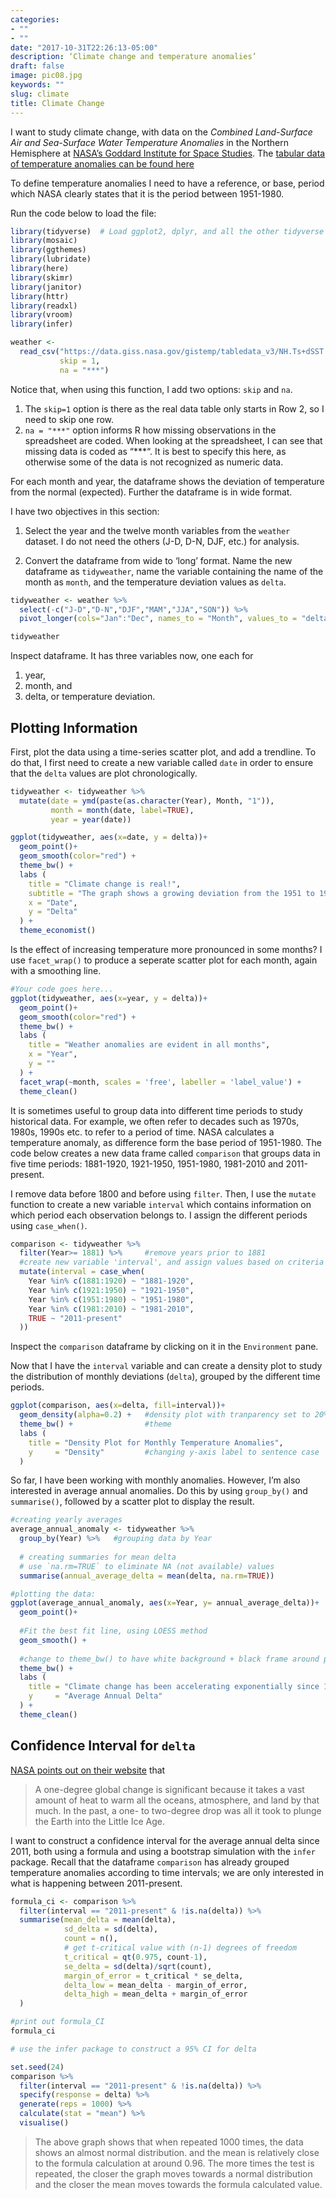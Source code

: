 ```yaml
---
categories:
- ""
- ""
date: "2017-10-31T22:26:13-05:00"
description: ‘Climate change and temperature anomalies’
draft: false
image: pic08.jpg
keywords: ""
slug: climate
title: Climate Change
---
```


I want to study climate change, with data on the *Combined Land-Surface Air and Sea-Surface Water Temperature Anomalies* in the Northern Hemisphere at [NASA's Goddard Institute for Space Studies](https://data.giss.nasa.gov/gistemp). The [tabular data of temperature anomalies can be found here](https://data.giss.nasa.gov/gistemp/tabledata_v3/NH.Ts+dSST.txt)

To define temperature anomalies I need to have a reference, or base, period which NASA clearly states that it is the period between 1951-1980.

Run the code below to load the file:

```r
library(tidyverse)  # Load ggplot2, dplyr, and all the other tidyverse packages
library(mosaic)
library(ggthemes)
library(lubridate)
library(here)
library(skimr)
library(janitor)
library(httr)
library(readxl)
library(vroom)
library(infer)
```

```r

weather <- 
  read_csv("https://data.giss.nasa.gov/gistemp/tabledata_v3/NH.Ts+dSST.csv", 
           skip = 1, 
           na = "***")

```

Notice that, when using this function, I add two options: `skip` and `na`.

1. The `skip=1` option is there as the real data table only starts in Row 2, so I need to skip one row. 
1. `na = "***"` option informs R how missing observations in the spreadsheet are coded. When looking at the spreadsheet, I can see that missing data is coded as "***". It is best to specify this here, as otherwise some of the data is not recognized as numeric data.

For each month and year, the dataframe shows the deviation of temperature from the normal (expected). Further the dataframe is in wide format. 

I have two objectives in this section:

1. Select the year and the twelve month variables from the `weather` dataset. I do not need the others (J-D, D-N, DJF, etc.) for analysis. 

2. Convert the dataframe from wide to 'long' format. Name the new dataframe as `tidyweather`, name the variable containing the name of the month as `month`, and the temperature deviation values as `delta`.


```r
tidyweather <- weather %>% 
  select(-c("J-D","D-N","DJF","MAM","JJA","SON")) %>% 
  pivot_longer(cols="Jan":"Dec", names_to = "Month", values_to = "delta")

tidyweather

```

Inspect dataframe. It has three variables now, one each for 

1. year, 
2. month, and 
3. delta, or temperature deviation.

## Plotting Information

First, plot the data using a time-series scatter plot, and add a trendline. To do that, I first need to create a new variable called `date` in order to ensure that the `delta` values are plot chronologically. 

```r

tidyweather <- tidyweather %>%
  mutate(date = ymd(paste(as.character(Year), Month, "1")),
         month = month(date, label=TRUE),
         year = year(date))

ggplot(tidyweather, aes(x=date, y = delta))+
  geom_point()+
  geom_smooth(color="red") +
  theme_bw() +
  labs (
    title = "Climate change is real!",
    subtitle = "The graph shows a growing deviation from the 1951 to 1981 reference period",
    x = "Date",
    y = "Delta"
  ) +
  theme_economist()

```

Is the effect of increasing temperature more pronounced in some months? I use `facet_wrap()` to produce a seperate scatter plot for each month, again with a smoothing line. 

```r

#Your code goes here...
ggplot(tidyweather, aes(x=year, y = delta))+
  geom_point()+
  geom_smooth(color="red") +
  theme_bw() +
  labs (
    title = "Weather anomalies are evident in all months",
    x = "Year",
    y = ""
  ) +
  facet_wrap(~month, scales = 'free', labeller = 'label_value') +
  theme_clean()
```


It is sometimes useful to group data into different time periods to study historical data. For example, we often refer to decades such as 1970s, 1980s, 1990s etc. to refer to a period of time. NASA calculates a temperature anomaly, as difference form the base period of 1951-1980. The code below creates a new data frame called `comparison` that groups data in five time periods: 1881-1920, 1921-1950, 1951-1980, 1981-2010 and 2011-present. 

I remove data before 1800 and before using `filter`. Then, I use the `mutate` function to create a new variable `interval` which contains information on which period each observation belongs to. I assign the different periods using `case_when()`.

```r
comparison <- tidyweather %>% 
  filter(Year>= 1881) %>%     #remove years prior to 1881
  #create new variable 'interval', and assign values based on criteria below:
  mutate(interval = case_when(
    Year %in% c(1881:1920) ~ "1881-1920",
    Year %in% c(1921:1950) ~ "1921-1950",
    Year %in% c(1951:1980) ~ "1951-1980",
    Year %in% c(1981:2010) ~ "1981-2010",
    TRUE ~ "2011-present"
  ))
```

Inspect the `comparison` dataframe by clicking on it in the `Environment` pane.

Now that I have the `interval` variable and can create a density plot to study the distribution of monthly deviations (`delta`), grouped by the different time periods.

```r

ggplot(comparison, aes(x=delta, fill=interval))+
  geom_density(alpha=0.2) +   #density plot with tranparency set to 20%
  theme_bw() +                #theme
  labs (
    title = "Density Plot for Monthly Temperature Anomalies",
    y     = "Density"         #changing y-axis label to sentence case
  )

```

So far, I have been working with monthly anomalies. However, I'm also interested in average annual anomalies. Do this by using `group_by()` and `summarise()`, followed by a scatter plot to display the result. 

```r

#creating yearly averages
average_annual_anomaly <- tidyweather %>% 
  group_by(Year) %>%   #grouping data by Year
  
  # creating summaries for mean delta 
  # use `na.rm=TRUE` to eliminate NA (not available) values 
  summarise(annual_average_delta = mean(delta, na.rm=TRUE)) 

#plotting the data:
ggplot(average_annual_anomaly, aes(x=Year, y= annual_average_delta))+
  geom_point()+
  
  #Fit the best fit line, using LOESS method
  geom_smooth() +
  
  #change to theme_bw() to have white background + black frame around plot
  theme_bw() +
  labs (
    title = "Climate change has been accelerating exponentially since 1960",
    y     = "Average Annual Delta"
  ) +
  theme_clean()


```

## Confidence Interval for `delta`

[NASA points out on their website](https://earthobservatory.nasa.gov/world-of-change/decadaltemp.php) that 

> A one-degree global change is significant because it takes a vast amount of heat to warm all the oceans, atmosphere, and land by that much. In the past, a one- to two-degree drop was all it took to plunge the Earth into the Little Ice Age.

I want to construct a confidence interval for the average annual delta since 2011, both using a formula and using a bootstrap simulation with the `infer` package. Recall that the dataframe `comparison` has already grouped temperature anomalies according to time intervals; we are only interested in what is happening  between 2011-present.

```r

formula_ci <- comparison %>% 
  filter(interval == "2011-present" & !is.na(delta)) %>% 
  summarise(mean_delta = mean(delta),
            sd_delta = sd(delta),
            count = n(),
            # get t-critical value with (n-1) degrees of freedom
            t_critical = qt(0.975, count-1),
            se_delta = sd(delta)/sqrt(count),
            margin_of_error = t_critical * se_delta,
            delta_low = mean_delta - margin_of_error,
            delta_high = mean_delta + margin_of_error
  ) 

#print out formula_CI
formula_ci
```


```r

# use the infer package to construct a 95% CI for delta

set.seed(24)
comparison %>% 
  filter(interval == "2011-present" & !is.na(delta)) %>%
  specify(response = delta) %>% 
  generate(reps = 1000) %>% 
  calculate(stat = "mean") %>% 
  visualise()

```

> The above graph shows that when repeated 1000 times, the data shows an almost normal distribution. and the mean is relatively close to the formula calculation at around 0.96. The more times the test is repeated, the closer the graph moves towards a normal distribution and the closer the mean moves towards the formula calculated value.